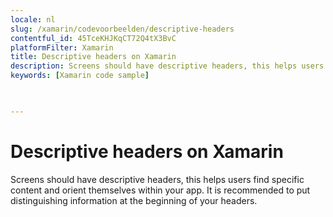 ```yaml
---
locale: nl
slug: /xamarin/codevoorbeelden/descriptive-headers
contentful_id: 45TceKHJKqCT72Q4tX3BvC
platformFilter: Xamarin
title: Descriptive headers on Xamarin
description: Screens should have descriptive headers, this helps users find specific content and orient themselves within your app.
keywords: [Xamarin code sample]


	
---
```


# Descriptive headers on Xamarin

Screens should have descriptive headers, this helps users find specific content and orient themselves within your app. It is recommended to put distinguishing information at the beginning of your headers.

<CodeSample id="screen-headers" locale="nl" platform="xamarin"/>